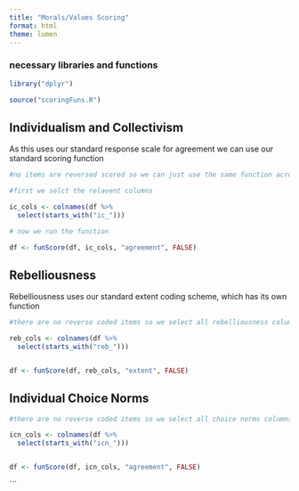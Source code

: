```yaml
---
title: "Morals/Values Scoring"
format: html
theme: lumen
---
```


### necessary libraries and functions

```r

library("dplyr")

source("scoringFuns.R")


```

## Individualism and Collectivism

As this uses our standard response scale for agreement we can use our standard scoring function

```r

#no items are reversed scored so we can just use the same function across all the ic items

#first we selct the relavent columns

ic_cols <- colnames(df %>%
  select(starts_with("ic_")))

# now we run the function

df <- funScore(df, ic_cols, "agreement", FALSE)

```

## Rebelliousness

Rebelliousness uses our standard extent coding scheme, which has its own function

```r

#there are no reverse coded items so we select all rebelliousness columns

reb_cols <- colnames(df %>%
  select(starts_with("reb_")))


df <- funScore(df, reb_cols, "extent", FALSE)
```


## Individual Choice Norms

```r

#there are no reverse coded items so we select all choice norms columns

icn_cols <- colnames(df %>%
  select(starts_with("icn_")))


df <- funScore(df, icn_cols, "agreement", FALSE)
```
```
